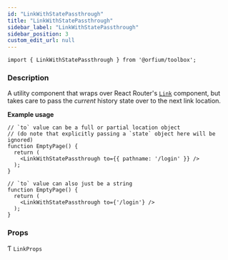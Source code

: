 ```yaml
---
id: "LinkWithStatePassthrough"
title: "LinkWithStatePassthrough"
sidebar_label: "LinkWithStatePassthrough"
sidebar_position: 3
custom_edit_url: null
---
```


`import { LinkWithStatePassthrough } from '@orfium/toolbox';`

### Description

A utility component that wraps over React Router's [`Link`](https://v5.reactrouter.com/web/api/Link) component,
but takes care to pass the _current_ history state over to the next link location.

**Example usage**

```tsx
// `to` value can be a full or partial location object
// (do note that explicitly passing a `state` object here will be ignored)
function EmptyPage() {
  return (
    <LinkWithStatePassthrough to={{ pathname: '/login' }} />
  );
}
```

```tsx
// `to` value can also just be a string
function EmptyPage() {
  return (
    <LinkWithStatePassthrough to={'/login'} />
  );
}
```

### Props

Ƭ `LinkProps`
